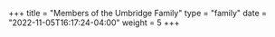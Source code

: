+++
title = "Members of the Umbridge Family"
type = "family"
date = "2022-11-05T16:17:24-04:00"
weight = 5
+++

